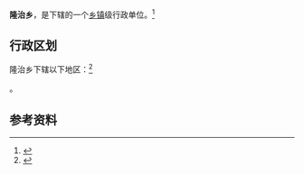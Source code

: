 {{中国乡级行政区|63/21/22/205/000}}

'''隆治乡'''，是{{PRC admin/fullname|63/21/22/205/000|3}}下辖的一个[[乡镇|乡镇]]级行政单位。<ref>{{PRC admin/ref sgc|{{PRC admin/parent|63/21/22/205/000}}}}</ref>

== 行政区划 ==

隆治乡下辖以下地区：<ref>{{PRC admin/ref sgc|63/21/22/205/000}}</ref>

{{PRC admin/children|63/21/22/205/000}}。

== 参考资料 ==

{{reflist}}

{{行政区划小作品}}
{{PRC admin/navcat|63/21/22/205/000}}